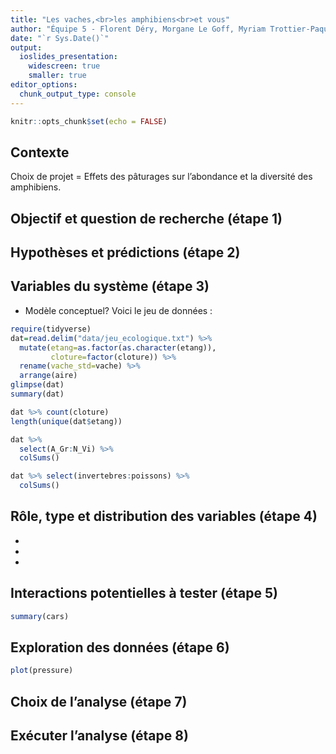 ```yaml
---
title: "Les vaches,<br>les amphibiens<br>et vous"
author: "Équipe 5 - Florent Déry, Morgane Le Goff, Myriam Trottier-Paquet"
date: "`r Sys.Date()`"
output:
  ioslides_presentation:
    widescreen: true
    smaller: true
editor_options: 
  chunk_output_type: console
---
```


```r
knitr::opts_chunk$set(echo = FALSE)
```

## Contexte

Choix de projet = Effets des pâturages sur l'abondance et la diversité des amphibiens.

## Objectif et question de recherche (étape 1)


## Hypothèses et prédictions (étape 2)


## Variables du système (étape 3)

- Modèle conceptuel?
Voici le jeu de données : 

```r
require(tidyverse)
dat=read.delim("data/jeu_ecologique.txt") %>% 
  mutate(etang=as.factor(as.character(etang)),
         cloture=factor(cloture)) %>% 
  rename(vache_std=vache) %>% 
  arrange(aire) 
glimpse(dat)
summary(dat)

```


```r
dat %>% count(cloture)
length(unique(dat$etang))

dat %>% 
  select(A_Gr:N_Vi) %>% 
  colSums()

dat %>% select(invertebres:poissons) %>% 
  colSums()
```


## Rôle, type et distribution des variables (étape 4)

- 
- 
- 

## Interactions potentielles à tester (étape 5)

```r
summary(cars)
```

## Exploration des données (étape 6)

```r
plot(pressure)
```

## Choix de l'analyse (étape 7)

## Exécuter l'analyse (étape 8)